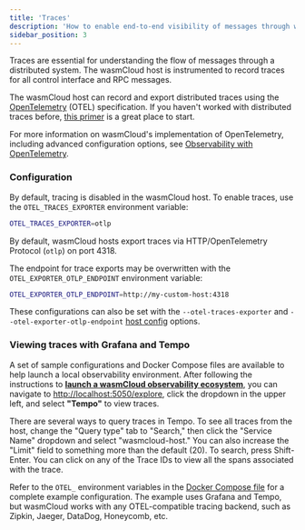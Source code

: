 ```yaml
---
title: 'Traces'
description: 'How to enable end-to-end visibility of messages through wasmCloud'
sidebar_position: 3
---
```


Traces are essential for understanding the flow of messages through a distributed system. The wasmCloud host is instrumented to record traces for all control interface and RPC messages.

The wasmCloud host can record and export distributed traces using the [OpenTelemetry](https://opentelemetry.io/) (OTEL) specification. If you haven't worked with distributed traces before, [this primer](https://opentelemetry.io/docs/concepts/observability-primer/#distributed-traces) is a great place to start.

For more information on wasmCloud's implementation of OpenTelemetry, including advanced configuration options, see [Observability with OpenTelemetry](/docs/deployment/observability/observability-with-opentelemetry.mdx).

### Configuration

By default, tracing is disabled in the wasmCloud host. To enable traces, use the `OTEL_TRACES_EXPORTER` environment variable:

```bash
OTEL_TRACES_EXPORTER=otlp
```

By default, wasmCloud hosts export traces via HTTP/OpenTelemetry Protocol (`otlp`) on port 4318.

The endpoint for trace exports may be overwritten with the `OTEL_EXPORTER_OTLP_ENDPOINT` environment variable:

```bash
OTEL_EXPORTER_OTLP_ENDPOINT=http://my-custom-host:4318
```

These configurations can also be set with the `--otel-traces-exporter` and `--otel-exporter-otlp-endpoint` [host config](/docs/0.82/reference/host-config) options.

### Viewing traces with Grafana and Tempo

A set of sample configurations and Docker Compose files are available to help launch a local observability environment. After following the instructions to [**launch a wasmCloud observability ecosystem**](/docs/deployment/observability/observability-with-opentelemetry#launch-a-wasmcloud-observability-ecosystem), you can navigate to [http://localhost:5050/explore](http://localhost:5050/explore), click the dropdown in the upper left, and select **"Tempo"** to view traces.

There are several ways to query traces in Tempo. To see all traces from the host, change the "Query type" tab to "Search," then click the "Service Name" dropdown and select "wasmcloud-host." You can also increase the "Limit" field to something more than the default (20). To search, press Shift-Enter. You can click on any of the Trace IDs to view all the spans associated with the trace.

Refer to the `OTEL_` environment variables in the [Docker Compose file](https://github.com/wasmCloud/wasmCloud/blob/main/examples/docker/docker-compose-otel.yml) for a complete example configuration. The example uses Grafana and Tempo, but wasmCloud works with any OTEL-compatible tracing backend, such as Zipkin, Jaeger, DataDog, Honeycomb, etc.

